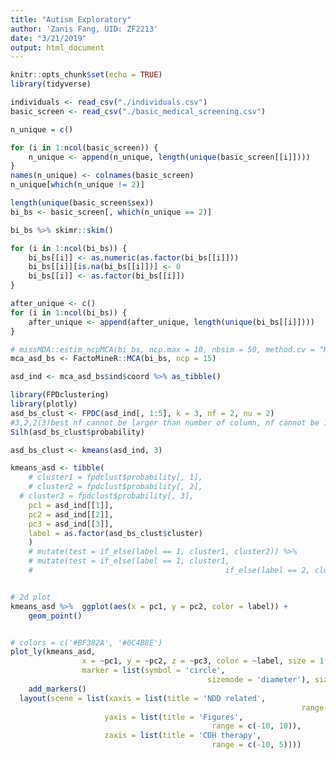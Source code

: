 ```yaml
---
title: "Autism Exploratory"
author: 'Zanis Fang, UID: ZF2213'
date: "3/21/2019"
output: html_document
---
```


```r
knitr::opts_chunk$set(echo = TRUE)
library(tidyverse)

```

```r
individuals <- read_csv("./individuals.csv")
basic_screen <- read_csv("./basic_medical_screening.csv")

n_unique = c()

for (i in 1:ncol(basic_screen)) {
	n_unique <- append(n_unique, length(unique(basic_screen[[i]])))
}
names(n_unique) <- colnames(basic_screen)
n_unique[which(n_unique != 2)]

length(unique(basic_screen$sex))
bi_bs <- basic_screen[, which(n_unique == 2)]

bi_bs %>% skimr::skim()

for (i in 1:ncol(bi_bs)) {
	bi_bs[[i]] <- as.numeric(as.factor(bi_bs[[i]]))
	bi_bs[[i]][is.na(bi_bs[[i]])] <- 0
	bi_bs[[i]] <- as.factor(bi_bs[[i]])
}

after_unique <- c()
for (i in 1:ncol(bi_bs)) {
	after_unique <- append(after_unique, length(unique(bi_bs[[i]])))
}

# missMDA::estim_ncpMCA(bi_bs, ncp.max = 10, nbsim = 50, method.cv = "Kfold", threshold = 0.001)
mca_asd_bs <- FactoMineR::MCA(bi_bs, ncp = 15)

asd_ind <- mca_asd_bs$ind$coord %>% as_tibble()
```



```r
library(FPDclustering)
library(plotly)
asd_bs_clust <- FPDC(asd_ind[, 1:5], k = 3, nf = 2, nu = 2)
#3,2,2(3)best nf cannot be larger than number of column, nf cannot be 1
Silh(asd_bs_clust$probability)

asd_bs_clust <- kmeans(asd_ind, 3)

kmeans_asd <- tibble(
	# cluster1 = fpdclust$probability[, 1],
	# cluster2 = fpdclust$probability[, 2],
  # cluster3 = fpdclust$probability[, 3],
	pc1 = asd_ind[[1]],
	pc2 = asd_ind[[2]],
	pc3 = asd_ind[[3]],
	label = as.factor(asd_bs_clust$cluster)
	)
	# mutate(test = if_else(label == 1, cluster1, cluster2)) %>% 
	# mutate(test = if_else(label == 1, cluster1,
	# 											if_else(label == 2, cluster2, cluster3)))


# 2d plot
kmeans_asd %>%  ggplot(aes(x = pc1, y = pc2, color = label)) +
	geom_point()


# colors = c('#BF382A', '#0C4B8E')
plot_ly(kmeans_asd,
				x = ~pc1, y = ~pc2, z = ~pc3, color = ~label, size = 1,
				marker = list(symbol = 'circle',
											sizemode = 'diameter'), sizes = 1) %>%
	add_markers()
  layout(scene = list(xaxis = list(title = 'NDD related',
  																 range = c(-20, 10)),
                     yaxis = list(title = 'Figures',
                     						 range = c(-10, 10)),
                     zaxis = list(title = 'CDH therapy',
                     						 range = c(-10, 5))))



```
